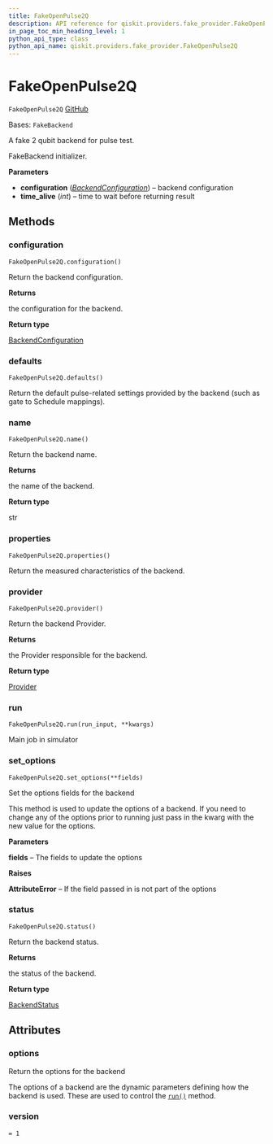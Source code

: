 ```yaml
---
title: FakeOpenPulse2Q
description: API reference for qiskit.providers.fake_provider.FakeOpenPulse2Q
in_page_toc_min_heading_level: 1
python_api_type: class
python_api_name: qiskit.providers.fake_provider.FakeOpenPulse2Q
---
```


# FakeOpenPulse2Q

<span id="qiskit.providers.fake_provider.FakeOpenPulse2Q" />

`FakeOpenPulse2Q` [GitHub](https://github.com/qiskit/qiskit/tree/stable/0.24/qiskit/providers/fake_provider/fake_openpulse_2q.py "view source code")

Bases: `FakeBackend`

A fake 2 qubit backend for pulse test.

FakeBackend initializer.

**Parameters**

*   **configuration** ([*BackendConfiguration*](qiskit.providers.models.BackendConfiguration "qiskit.providers.models.BackendConfiguration")) – backend configuration
*   **time\_alive** (*int*) – time to wait before returning result

## Methods

<span id="qiskit-providers-fake-provider-fakeopenpulse2q-configuration" />

### configuration

<span id="qiskit.providers.fake_provider.FakeOpenPulse2Q.configuration" />

`FakeOpenPulse2Q.configuration()`

Return the backend configuration.

**Returns**

the configuration for the backend.

**Return type**

[BackendConfiguration](qiskit.providers.models.BackendConfiguration "qiskit.providers.models.BackendConfiguration")

<span id="qiskit-providers-fake-provider-fakeopenpulse2q-defaults" />

### defaults

<span id="qiskit.providers.fake_provider.FakeOpenPulse2Q.defaults" />

`FakeOpenPulse2Q.defaults()`

Return the default pulse-related settings provided by the backend (such as gate to Schedule mappings).

<span id="qiskit-providers-fake-provider-fakeopenpulse2q-name" />

### name

<span id="qiskit.providers.fake_provider.FakeOpenPulse2Q.name" />

`FakeOpenPulse2Q.name()`

Return the backend name.

**Returns**

the name of the backend.

**Return type**

str

<span id="qiskit-providers-fake-provider-fakeopenpulse2q-properties" />

### properties

<span id="qiskit.providers.fake_provider.FakeOpenPulse2Q.properties" />

`FakeOpenPulse2Q.properties()`

Return the measured characteristics of the backend.

<span id="qiskit-providers-fake-provider-fakeopenpulse2q-provider" />

### provider

<span id="qiskit.providers.fake_provider.FakeOpenPulse2Q.provider" />

`FakeOpenPulse2Q.provider()`

Return the backend Provider.

**Returns**

the Provider responsible for the backend.

**Return type**

[Provider](qiskit.providers.Provider "qiskit.providers.Provider")

<span id="qiskit-providers-fake-provider-fakeopenpulse2q-run" />

### run

<span id="qiskit.providers.fake_provider.FakeOpenPulse2Q.run" />

`FakeOpenPulse2Q.run(run_input, **kwargs)`

Main job in simulator

<span id="qiskit-providers-fake-provider-fakeopenpulse2q-set-options" />

### set\_options

<span id="qiskit.providers.fake_provider.FakeOpenPulse2Q.set_options" />

`FakeOpenPulse2Q.set_options(**fields)`

Set the options fields for the backend

This method is used to update the options of a backend. If you need to change any of the options prior to running just pass in the kwarg with the new value for the options.

**Parameters**

**fields** – The fields to update the options

**Raises**

**AttributeError** – If the field passed in is not part of the options

<span id="qiskit-providers-fake-provider-fakeopenpulse2q-status" />

### status

<span id="qiskit.providers.fake_provider.FakeOpenPulse2Q.status" />

`FakeOpenPulse2Q.status()`

Return the backend status.

**Returns**

the status of the backend.

**Return type**

[BackendStatus](qiskit.providers.models.BackendStatus "qiskit.providers.models.BackendStatus")

## Attributes

<span id="qiskit.providers.fake_provider.FakeOpenPulse2Q.options" />

### options

Return the options for the backend

The options of a backend are the dynamic parameters defining how the backend is used. These are used to control the [`run()`](qiskit.providers.fake_provider.FakeOpenPulse2Q#run "qiskit.providers.fake_provider.FakeOpenPulse2Q.run") method.

<span id="qiskit.providers.fake_provider.FakeOpenPulse2Q.version" />

### version

`= 1`


